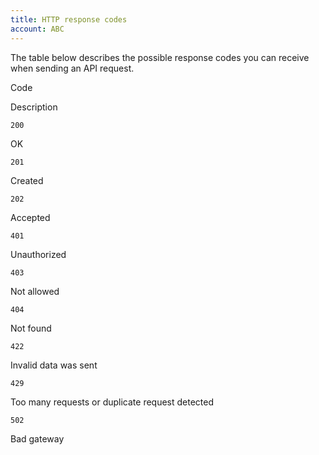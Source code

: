 ```yaml
---
title: HTTP response codes
account: ABC
---
```

The table below describes the possible response codes you can receive when sending an API request.

Code

Description

`200`

OK

`201`

Created

`202`

Accepted

`401`

Unauthorized

`403`

Not allowed

`404`

Not found

`422`

Invalid data was sent

`429`

Too many requests or duplicate request detected

`502`

Bad gateway

  
